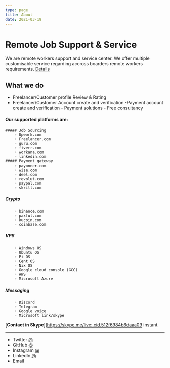 ```yaml
---
type: page
title: About
date: 2021-03-19
---
```


# Remote Job Support & Service

We are remote workers support and service center. We offer multiple customisable service regarding accross boarders remote workers requirements.  [Details](https://m.bdmeter.info) 


## What we do

   - Freelancer/Customer profile Review & Rating 
   - Freelancer/Customer  Account create and verification 
    -Payment account create and verification
    - Payment solutions
    - Free consultancy 


#### Our supported platforms are: 

    ##### Job Sourcing
        ◦ Upwork.com
        ◦ Freelancer.com
        ◦ guru.com
        ◦ fiverr.com
        ◦ workana.com
        ◦ linkedin.com
    ##### Payment gateway
        ◦ payoneer.com
        ◦ wise.com
        ◦ deel.com
        ◦ revolut.com
        ◦ paypal.com
        ◦ skrill.com
   ##### Crypto
        ◦ binance.com
        ◦ paxful.com
        ◦ kucoin.com
        ◦ coinbase.com
   ##### VPS
        ◦ Windows OS
        ◦ Ubuntu OS
        ◦ Pi OS
        ◦ Cent OS
        ◦ Nix OS
        ◦ Google cloud console (GCC)
        ◦ AWS
        ◦ Microsoft Azure
   ##### Messaging
        ◦ Discord
        ◦ Telegram
        ◦ Google voice
        ◦ Microsoft link/skype




[**Contact in Skype**](https://skype.me/live:.cid.512f6984b6daaa09 instant.

---

- Twitter [@](https://twitter.com/)
- GitHub [@](https://github.com/)
- Instagram [@](https://instagram.com/)
- LinkedIn [@](https://www.linkedin.com/in//)
- Email 
